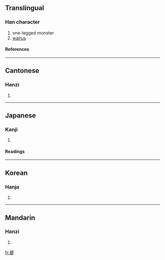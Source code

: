 ==Translingual==
===Han character===
{{Han char|rn=35|rad=夊|as=19|sn=22|four=4440<sub>7</sub>|canj=廿金竹水 (TCHE)}}
# one-legged monster
# [[walrus]]
====References====
{{Han ref|kx=0245.281|dkj=05746|dj=0487.020|hdz=20872.030|uh=5914|ud=22804|bh=C4DC|bd=50396}}
----
==Cantonese==
===Hanzi===
{{yue-hanzi|jyut=|y=kwai4}}
# {{defn|Cantonese}}
----
==Japanese==
===Kanji===
{{ja-kanji|grade=|rs=夊19}}
# {{defn|Japanese}} 
====Readings====
{{ja-readings|on=[[き]] (ki), [[ぎ]] (gi)|kun=}}
----
==Korean==
===Hanja===
{{ko-hanja|hangeul=기|rv=gi|mr=ki}}
# {{defn|Korean}}
----
==Mandarin==
===Hanzi===
{{cmn-hanzi|pin=[[kuí]] (kui2)|wg=k'uei<sup>2</sup>}}
# {{defn|Mandarin}}

[[fr:夔]]